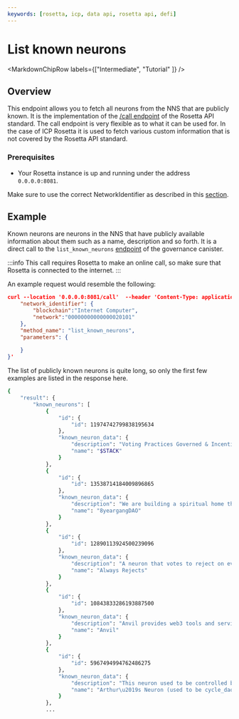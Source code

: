 ```yaml
---
keywords: [rosetta, icp, data api, rosetta api, defi]
---
```



# List known neurons

<MarkdownChipRow labels={["Intermediate", "Tutorial"  ]} />

## Overview
This endpoint allows you to fetch all neurons from the NNS that are publicly known.  It is the implementation of the [/call endpoint](https://docs.cdp.coinbase.com/mesh/reference/call) of the Rosetta API standard. The call endpoint is very flexible as to what it can be used for. In the case of ICP Rosetta it is used to fetch various custom information that is not covered by the Rosetta API standard.

### Prerequisites

- Your Rosetta instance is up and running under the address `0.0.0.0:8081`.

Make sure to use the correct NetworkIdentifier as described in this [section](/docs/developer-docs/defi/rosetta/icp_rosetta/data_api/network.mdx). 

## Example

Known neurons are neurons in the NNS that have publicly available information about them such as a name, description and so forth. It is a direct call to the `list_known_neurons` [endpoint](https://dashboard.internetcomputer.org/canister/rrkah-fqaaa-aaaaa-aaaaq-cai#list_known_neurons) of the governance canister.

:::info
This call requires Rosetta to make an online call, so make sure that Rosetta is connected to the internet.
:::

An example request would resemble the following:

```json
curl --location '0.0.0.0:8081/call'  --header 'Content-Type: application/json' --data '{
    "network_identifier": {
        "blockchain":"Internet Computer",
        "network":"00000000000000020101"
    },
    "method_name": "list_known_neurons",
    "parameters": {
        
    }
}'
```

The list of publicly known neurons is quite long, so only the first few examples are listed in the response here. 


```bash
{
    "result": {
        "known_neurons": [
            {
                "id": {
                    "id": 11974742799838195634
                },
                "known_neuron_data": {
                    "description": "Voting Practices Governed & Incentivized by the $STACK DAO",
                    "name": "$STACK"
                }
            },
            {
                "id": {
                    "id": 13538714184009896865
                },
                "known_neuron_data": {
                    "description": "We are building a spiritual home that truly belongs to the ICP 8yeargang community",
                    "name": "8yeargangDAO"
                }
            },
            {
                "id": {
                    "id": 12890113924500239096
                },
                "known_neuron_data": {
                    "description": "A neuron that votes to reject on every proposal.",
                    "name": "Always Rejects"
                }
            },
            {
                "id": {
                    "id": 10843833286193887500
                },
                "known_neuron_data": {
                    "description": "Anvil provides web3 tools and services",
                    "name": "Anvil"
                }
            },
            {
                "id": {
                    "id": 5967494994762486275
                },
                "known_neuron_data": {
                    "description": "This neuron used to be controlled by cycle_dao. It is now controlled by an individual, Arthur Falls. It will vote on all proposals. Subjects of concern for the controller are protocol stability, healthy economics, token holder rights, node provider incentivisation, better governance, DFINITY accountability, and DFINITY non-participation in the application layer. ",
                    "name": "Arthur\u2019s Neuron (used to be cycle_dao)"
                }
            },
            ...
```